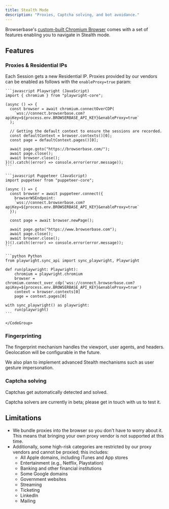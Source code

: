 ```yaml
---
title: Stealth Mode
description: "Proxies, Captcha solving, and bot avoidance."
---
```


Browserbase's [custom-built Chromium Browser](/features/browsers) comes with
a set of features enabling you to navigate in Stealth mode.

## Features

### Proxies & Residential IPs

Each Session gets a new Residential IP. Proxies provided by our vendors can
be enabled as follows with the `enableProxy=true` param:

<CodeGroup>

    ```javascript Playwright (JavaScript)
    import { chromium } from "playwright-core";

    (async () => {
      const browser = await chromium.connectOverCDP(
        `wss://connect.browserbase.com?apiKey=${process.env.BROWSERBASE_API_KEY}&enableProxy=true`
      );

      // Getting the default context to ensure the sessions are recorded.
      const defaultContext = browser.contexts()[0];
      const page = defaultContext.pages()[0];

      await page.goto("https://browserbase.com/");
      await page.close();
      await browser.close();
    })().catch((error) => console.error(error.message));
    ```

    ```javascript Puppeteer (JavaScript)
    import puppeteer from "puppeteer-core";

    (async () => {
      const browser = await puppeteer.connect({
        browserWSEndpoint:
        `wss://connect.browserbase.com?apiKey=${process.env.BROWSERBASE_API_KEY}&enableProxy=true`
      });

      const page = await browser.newPage();

      await page.goto("https://www.browserbase.com");
      await page.close();
      await browser.close();
    })().catch((error) => console.error(error.message));
    ```

    ```python Python
    from playwright.sync_api import sync_playwright, Playwright

    def run(playwright: Playwright):
        chromium = playwright.chromium
        browser = chromium.connect_over_cdp('wss://connect.browserbase.com?apiKey=${process.env.BROWSERBASE_API_KEY}&enableProxy=true')
        context = browser.contexts[0]
        page = context.pages[0]

    with sync_playwright() as playwright:
        run(playwright)
    ```

    </CodeGroup>

### Fingerprinting

The fingerprint mechanism handles the viewport, user agents, and headers.
Geolocation will be configurable in the future.

We also plan to implement advanced Stealth mechanisms such as user gesture
impersonation.

### Captcha solving

Captchas get automatically detected and solved.

Captcha solvers are currently in beta; please get in touch with us to test it.

## Limitations

- We bundle proxies into the browser so you don't have to worry about it. This
  means that bringing your own proxy vendor is not supported at this time.
- Additionally, some high-risk categories are restricted by our proxy vendors
  and cannot be proxied; this includes:
  - All Apple domains, including iTunes and App stores
  - Entertainment (e.g., Netflix, Playstation)
  - Banking and other financial institutions
  - Some Google domains
  - Government websites
  - Streaming
  - Ticketing
  - LinkedIn
  - Mailing

